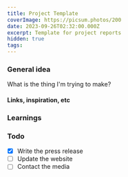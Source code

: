 ```yaml
---
title: Project Template
coverImage: https://picsum.photos/200
date: 2023-09-26T02:32:00.000Z
excerpt: Template for project reports
hidden: true
tags:
---
```


<script>import Image from "@lib/components/atoms/Image.svelte";</script>

### General idea

What is the thing I'm trying to make?

#### Links, inspiration, etc

### Learnings

### Todo

- [x] Write the press release
- [ ] Update the website
- [ ] Contact the media
